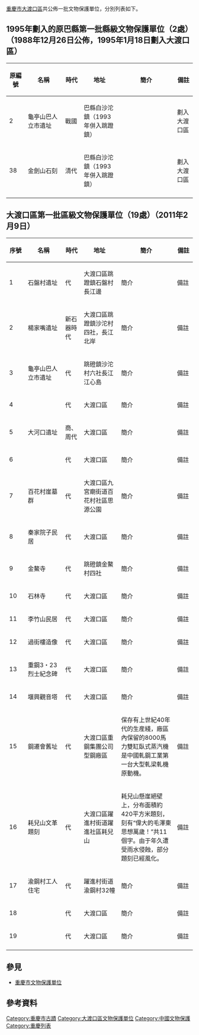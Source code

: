 [[重慶市|重慶市]][[大渡口區|大渡口區]]共公佈一批文物保護單位，分別列表如下。

== 1995年劃入的原巴縣第一批縣級文物保護單位（2處）（1988年12月26日公佈，1995年1月18日劃入大渡口區） ==
{|style="width:99.9%" border="1" class="wikitable sortable"
|-
!width=10%| 原編號
!width=20%| 名稱
!width=10%| 時代
!width=20%| 地址
!width=30%| 簡介
!width=10%| 備註
|-
|2||龜亭山巴人立市遺址||戰國||巴縣白沙沱鎮（1993年併入跳蹬鎮）||||劃入大渡口區
|-
|38||金劍山石刻||清代||巴縣白沙沱鎮（1993年併入跳蹬鎮）||||劃入大渡口區
|-
|}

== 大渡口區第一批區級文物保護單位（19處）（2011年2月9日） ==
{|style="width:99.9%" border="1" class="wikitable sortable"
|-
!width=10%| 序號
!width=20%| 名稱
!width=10%| 時代
!width=20%| 地址
!width=30%| 簡介
!width=10%| 備註
|-
|1||石盤村遺址||代||大渡口區跳蹬鎮石盤村長江邊||簡介||備註
|-
|2||楊家嘴遺址||新石器時代||大渡口區跳蹬鎮沙沱村四社，長江北岸||簡介||備註
|-
|3||龜亭山巴人立市遺址||代||跳磴鎮沙沱村六社長江江心島||簡介||備註
|-
|4||||代||大渡口區||簡介||備註
|-
|5||大河口遺址||商、周代||大渡口區||簡介||備註
|-
|6||||代||大渡口區||簡介||備註
|-
|7||百花村崖墓群||代||大渡口區九宮廟街道百花村社區思源公園||簡介||備註
|-
|8||秦家院子民居||代||大渡口區||簡介||備註
|-
|9||金鰲寺||代||跳磴鎮金鰲村四社||簡介||備註
|-
|10||石林寺||代||大渡口區||簡介||備註
|-
|11||李竹山民居||代||大渡口區||簡介||備註
|-
|12||過街樓造像||代||大渡口區||簡介||備註
|-
|13||重鋼3・23烈士紀念碑||代||大渡口區||簡介||備註
|-
|14||堰興觀音塔||代||大渡口區||簡介||備註
|-
|15||鋼遷會舊址||代||大渡口區重鋼集團公司型鋼廠區||保存有上世紀40年代的生産綫，廠區內保留的8000馬力雙缸臥式蒸汽機是中國軋鋼工業第一台大型軋梁軋機原動機。||備註
|-
|16||耗兒山文革題刻||代||大渡口區躍進村街道躍進社區耗兒山||耗兒山懸崖絕壁上，分布面積約420平方米題刻，刻有“偉大的毛澤東思想萬歲！”共11個字。由于年久遭受雨水侵蝕，部分題刻已經風化。||備註
|-
|17||渝鋼村工人住宅||代||躍進村街道渝鋼村32幢||簡介||備註
|-
|18||||代||大渡口區||簡介||備註
|-
|19||||代||大渡口區||簡介||備註
|-
|}

== 參見 ==
*[[重慶市文物保護單位|重慶市文物保護單位]]

== 參考資料 ==
{{reflist}}
{{重慶市區縣級文物保護單位}}
[[Category:重慶市古蹟|Category:重慶市古蹟]]
[[Category:大渡口區文物保護單位|Category:大渡口區文物保護單位]]
[[Category:中國文物保護|Category:中國文物保護]]
[[Category:重慶列表|Category:重慶列表]]